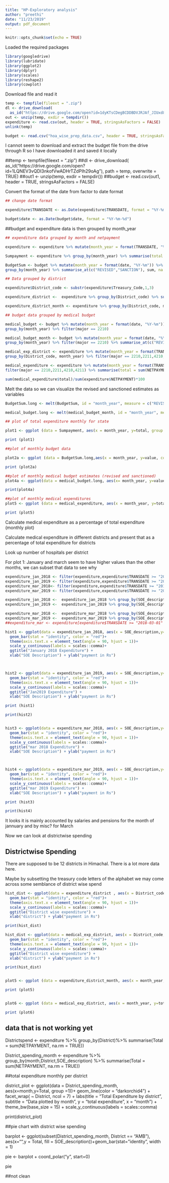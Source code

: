 ```yaml
---
title: "HP-Exploratory analysis"
author: "preethi"
date: "11/23/2019"
output: pdf_document
---
```


```r
knitr::opts_chunk$set(echo = TRUE)
```
Loaded the required packages

```r
library(googledrive)
library(lubridate)
library(ggplot2)
library(dplyr)
library(scales)
library(reshape2)
library(cowplot)
```

Download file and read it

```r
temp <- tempfile(fileext = ".zip")
dl <- drive_download(
  as_id("https://drive.google.com/open?id=1dyKTsCDegBCDDBDVJRJAf_JIUxd8YcET"), path = temp, overwrite = TRUE)
out <- unzip(temp, exdir = tempdir())
expenditure <- read.csv(out, header = TRUE, stringsAsFactors = FALSE)
unlink(temp)

budget <- read.csv("hoa_wise_prep_data.csv", header = TRUE, stringsAsFactors = FALSE)
```
I cannot seem to download and extract the budget file from the drive through R so I have downloaded it and saved it locally

##temp <- tempfile(fileext = ".zip")
##dl <- drive_download(
  as_id("https://drive.google.com/open?id=1LQNEV3vQDI3nkofVwADHrTZdPIh29oAg"), path = temp, overwrite = TRUE)
##out1 <- unzip(temp, exdir = tempdir())
##budget <- read.csv(out1, header = TRUE, stringsAsFactors = FALSE)

Convert the format of the date from factor to date format

```r
## change date format

expenditure$TRANSDATE <- as.Date(expenditure$TRANSDATE, format = "%Y-%m-%d")

budget$date <- as.Date(budget$date, format = "%Y-%m-%d")
```

##budget and expenditure data is then grouped by month_year

```r
## expenditure data grouped by month and netpayment

expenditure <- expenditure %>% mutate(month_year = format(TRANSDATE, "%Y-%m")) 

Sumpayment <- expenditure %>% group_by(month_year) %>% summarise(total = sum(NETPAYMENT, na.rm = TRUE))

BudgetSum <- budget %>% mutate(month_year = format(date, "%Y-%m")) %>%
group_by(month_year) %>% summarise_at(c("REVISED","SANCTION"), sum, na.rm = TRUE)

## Data grouped by district

expenditure$District_code <- substr(expenditure$Treasury_Code,1,3)

expenditure_district <-  expenditure %>% group_by(District_code) %>% summarise(total = sum(NETPAYMENT, na.rm = TRUE))

expenditure_district_month <- expenditure %>% group_by(District_code, month_year) %>% summarise(total = sum(NETPAYMENT, na.rm = TRUE))

## budget data grouped by medical budget

medical_budget <- budget %>% mutate(month_year = format(date, "%Y-%m")) %>%
group_by(month_year) %>% filter(major == 2210) 

medical_budget_month <- budget %>% mutate(month_year = format(date, "%Y-%m")) %>%
group_by(month_year) %>% filter(major == 2210) %>% summarise_at(c("REVISED","SANCTION"), sum, na.rm = TRUE)

medical_exp_district <- expenditure %>% mutate(month_year = format(TRANSDATE, "%Y-%m")) %>%
group_by(District_code, month_year) %>% filter(major == 2210,2211,4210,4211) %>% summarise(total = sum(NETPAYMENT, na.rm = TRUE))

medical_expenditure <- expenditure %>% mutate(month_year = format(TRANSDATE, "%Y-%m")) %>% group_by(month_year) %>%
filter(major == 2210,2211,4210,4211) %>% summarise(total = sum(NETPAYMENT, na.rm = TRUE))

sum(medical_expenditure$total)/sum(expenditure$NETPAYMENT)*100
```

Melt the data so we can visualize the revised and sanctioned estimates as variables

```r

BudgetSum.long <- melt(BudgetSum, id = "month_year", measure = c("REVISED","SANCTION"))

medical_budget.long <- melt(medical_budget_month, id = "month_year", measure = c("REVISED","SANCTION"))
```


```r

## plot of total expenditure monthly for state

plot1 <- ggplot (data = Sumpayment, aes(x = month_year, y=total, group = 1)) + geom_line(color = "red", size=1)+ geom_point(size=3)+scale_y_continuous(labels = scales::comma)+theme (axis.text.x = element_text(angle = 90, hjust = 1))+ ggtitle("Plot of  monthly netpayment over 2018-2019 in HP") + xlab("time(month-year)") + ylab("payment in Rs")

print (plot1)

##plot of monthly budget data

plot2a <- ggplot (data = BudgetSum.long,aes(x = month_year, y=value, color = variable, group = variable)) + geom_line(size=1)+ geom_point(size=3)+scale_y_continuous(labels = scales::comma)+ theme(axis.text.x = element_text(angle = 90, hjust = 1))+ ggtitle("Plot of monthly budget (Revised & Sanctioned) over 2018-2019 in HP") + xlab("time(month-year)") + ylab("payment in Rs")

print (plot2a)

##plot of monthly medical budget estimates (revised and sanctioned)
plot4a <- ggplot(data = medical_budget.long, aes(x= month_year, y=value, color=variable, group = variable))+ geom_line(size = 1)+ scale_y_continuous(labels = scales::comma)+ geom_point(size=3)+ theme(axis.text.x = element_text(angle = 90, hjust = 1))+ ggtitle("Plot of monthly medical budget (Revised & Sanctioned) over 2018-2019 in HP") + xlab("time(month-year)") + ylab("payment in Rs")

print(plot4a)

##plot of monthly medical expenditures
plot5 <- ggplot (data = medical_expenditure, aes(x = month_year, y=total, group = 1)) + geom_line(color = "red", size=1)+ geom_point(size=3)+scale_y_continuous(labels = scales::comma)+theme (axis.text.x = element_text(angle = 90, hjust = 1))+ ggtitle("Plot of  monthly medical expenditure over 2018-2019 in HP") + xlab("time(month-year)") + ylab("payment in Rs")

print (plot5)

```

Calculate medical expenditure as a percentage of total expenditure (monthly plot)

Calculate medical expenditure in different districts and present that as a percentage of total expenditure for districts

Look up number of hospitals per district


For plot 1: January and march seem to have higher values than the other months, we can subset that data to see why

```r


expenditure_jan_2018 <- filter(expenditure,expenditure$TRANSDATE >= "2018-01-01" & expenditure$TRANSDATE <= "2018-01-31")
expenditure_jan_2019 <- filter(expenditure,expenditure$TRANSDATE >= "2019-01-01" & expenditure$TRANSDATE <= "2019-01-31")
expenditure_mar_2018<- filter(expenditure,expenditure$TRANSDATE >= "2018-03-01" & expenditure$TRANSDATE <= "2018-03-31")
expenditure_mar_2019 <- filter(expenditure,expenditure$TRANSDATE >= "2019-03-01" & expenditure$TRANSDATE <= "2019-03-31")

expenditure_jan_2018 <-  expenditure_jan_2018 %>% group_by(SOE_description) %>% summarise(total = sum(NETPAYMENT, na.rm = TRUE))
expenditure_jan_2019 <-  expenditure_jan_2019 %>% group_by(SOE_description) %>% summarise(total = sum(NETPAYMENT, na.rm = TRUE))

expenditure_mar_2018 <-  expenditure_mar_2018 %>% group_by(SOE_description) %>% summarise(total = sum(NETPAYMENT, na.rm = TRUE))
expenditure_mar_2019 <-  expenditure_mar_2019 %>% group_by(SOE_description) %>% summarise(total = sum(NETPAYMENT, na.rm = TRUE))
##expenditure_mar <- expenditure[expenditure$TRANSDATE >= "2018-03-01" & expenditure$TRANSDATE >= "2018-03-31",]

hist1 <- ggplot(data = expenditure_jan_2018, aes(x = SOE_description,y=total))+  
  geom_bar(stat = "identity", color = "red")+ 
  theme(axis.text.x = element_text(angle = 90, hjust = 1))+ 
  scale_y_continuous(labels = scales::comma)+
  ggtitle("January 2018 Expenditure") +
  xlab("SOE Description") + ylab("payment in Rs")



hist2 <- ggplot(data = expenditure_jan_2019, aes(x = SOE_description,y=total))+  
  geom_bar(stat = "identity", color = "red")+ 
  theme(axis.text.x = element_text(angle = 90, hjust = 1))+ 
  scale_y_continuous(labels = scales::comma)+
  ggtitle("Jan2019 Expenditure") +
  xlab("SOE Description") + ylab("payment in Rs")

print (hist1)

print(hist2)


hist3 <- ggplot(data = expenditure_mar_2018, aes(x = SOE_description,y=total))+  
  geom_bar(stat = "identity", color = "red")+ 
  theme(axis.text.x = element_text(angle = 90, hjust = 1))+ 
  scale_y_continuous(labels = scales::comma)+
  ggtitle("mar 2018 Expenditure") +
  xlab("SOE Description") + ylab("payment in Rs")



hist4 <- ggplot(data = expenditure_mar_2019, aes(x = SOE_description,y=total))+  
  geom_bar(stat = "identity", color = "red")+ 
  theme(axis.text.x = element_text(angle = 90, hjust = 1))+ 
  scale_y_continuous(labels = scales::comma)+
  ggtitle("mar 2019 Expenditure") +
  xlab("SOE Description") + ylab("payment in Rs")

print (hist3)

print(hist4)
```
It looks it is mainly accounted by salaries and pensions for the month of jannuary and by misc? for March

Now we can look at districtwise spending



## Districtwise Spending 

There are supposed to be 12 districts in Himachal. There is a lot more data here. 

Maybe by subsetting the treasury code letters of the alphabet we may come across some semblance of district wise spend

```r

hist_dist <- ggplot(data = expenditure_district , aes(x = District_code,y=total))+  
  geom_bar(stat = "identity", color = "red")+ 
  theme(axis.text.x = element_text(angle = 90, hjust = 1))+ 
  scale_y_continuous(labels = scales::comma)+
  ggtitle("District wise expenditure") +
  xlab("district") + ylab("payment in Rs")

print(hist_dist)

hist_dist <- ggplot(data = medical_exp_district, aes(x = District_code,y=total))+  
  geom_bar(stat = "identity", color = "red")+ 
  theme(axis.text.x = element_text(angle = 90, hjust = 1))+ 
  scale_y_continuous(labels = scales::comma)+
  ggtitle("District wise expenditure") +
  xlab("district") + ylab("payment in Rs")

print(hist_dist)


plot5 <- ggplot (data = expenditure_district_month, aes(x = month_year, y=total, group = District_code, color = District_code)) + geom_line(size=1)+ geom_point(size=3)+scale_y_continuous(labels = scales::comma)+theme (axis.text.x = element_text(angle = 90, hjust = 1))+ ggtitle("Plot of districtwise expenditure over 2018-2019 in HP") + xlab("time(month-year)") + ylab("payment in Rs")

print (plot5)


plot6 <- ggplot (data = medical_exp_district, aes(x = month_year, y=total, group = District_code, color = District_code)) + geom_line(size=1)+ geom_point(size=3)+scale_y_continuous(labels = scales::comma)+theme (axis.text.x = element_text(angle = 90, hjust = 1))+ ggtitle("Plot of  medical expenditure district-wise 2018-2019 in HP") + xlab("time(month-year)") + ylab("payment in Rs")

print (plot6)


```




## data that is not working yet

Districtspend <- expenditure %>% group_by(District)%>% summarise(Total = sum(NETPAYMENT, na.rm = TRUE))

District_spending_month <- expenditure %>% group_by(month,District,SOE_description) %>% summarise(Total = sum(NETPAYMENT, na.rm = TRUE))

##total expenditure monthly per district

district_plot <- ggplot(data = District_spending_month, aes(x=month,y=Total, group =1))+
  geom_line(color = "darkorchid4") +
   facet_wrap( ~ District, ncol = 7) +
  labs(title = "Total Expenditure by district",
           subtitle = "Data plotted by month",
           y = "total expenditure",
           x = "month") + theme_bw(base_size = 15) +
          scale_y_continuous(labels = scales::comma)

print(district_plot)

##pie chart with district wise spending

barplot <- ggplot(subset(District_spending_month, District == "AMB"), aes(x="",y = Total, fill = SOE_description))+geom_bar(stat="identity", width = 1)

pie <- barplot + coord_polar("y", start=0)

pie



##not clean



            


